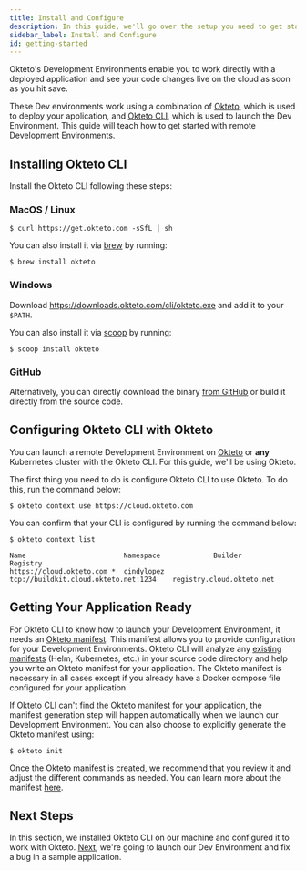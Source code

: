 ```yaml
---
title: Install and Configure 
description: In this guide, we'll go over the setup you need to get started with using Development Environments.
sidebar_label: Install and Configure
id: getting-started
---
```



Okteto's Development Environments enable you to work directly with a deployed application and see your code changes live on the cloud as soon as you hit save.

These Dev environments work using a combination of [Okteto](/docs/reference/development-environments), which is used to deploy your application, and [Okteto CLI](/docs/cloud/okteto-cli), which is used to launch the Dev Environment. This guide will teach how to get started with remote Development Environments.

## Installing Okteto CLI

Install the Okteto CLI following these steps:

### MacOS / Linux

```console
$ curl https://get.okteto.com -sSfL | sh
```

You can also install it via [brew](https://brew.sh/) by running:

```console
$ brew install okteto
```

### Windows

Download https://downloads.okteto.com/cli/okteto.exe and add it to your `$PATH`.

You can also install it via [scoop](https://scoop.sh/) by running:

```console
$ scoop install okteto
```

### GitHub

Alternatively, you can directly download the binary [from GitHub](https://github.com/okteto/okteto/releases) or build it directly from the source code.

## Configuring Okteto CLI with Okteto

You can launch a remote Development Environment on [Okteto](https://cloud.okteto.com) or **any** Kubernetes cluster with the Okteto CLI. For this guide, we'll be using Okteto. 

The first thing you need to do is configure Okteto CLI to use Okteto. To do this, run the command below:

```console
$ okteto context use https://cloud.okteto.com
```

You can confirm that your CLI is configured by running the command below:

```console
$ okteto context list
```
```console
Name                        Namespace             Builder                                 Registry
https://cloud.okteto.com *  cindylopez          tcp://buildkit.cloud.okteto.net:1234    registry.cloud.okteto.net
```

## Getting Your Application Ready

For Okteto CLI to know how to launch your Development Environment, it needs an [Okteto manifest](/docs/cloud/okteto-cli/#okteto-manifest). This manifest allows you to provide configuration for your Development Environments. Okteto CLI will analyze any [existing manifests](/docs/cloud/okteto-cli/#deployment-manifests) (Helm, Kubernetes, etc.) in your source code directory and help you write an Okteto manifest for your application. The Okteto manifest is necessary in all cases except if you already have a Docker compose file configured for your application.

If Okteto CLI can't find the Okteto manifest for your application, the manifest generation step will happen automatically when we launch our Development Environment. You can also choose to explicitly generate the Okteto manifest using: 

```console
$ okteto init
```

Once the Okteto manifest is created, we recommend that you review it and adjust the different commands as needed. You can learn more about the manifest [here](/docs/reference/manifest/).

## Next Steps

In this section, we installed Okteto CLI on our machine and configured it to work with Okteto. [Next](/docs/using-dev-envs), we're going to launch our Dev Environment and fix a bug in a sample application.